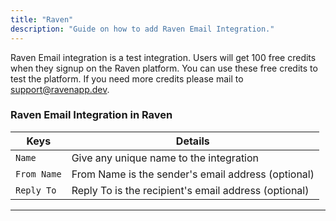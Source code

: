 ```yaml
---
title: "Raven"
description: "Guide on how to add Raven Email Integration."
---
```


Raven Email integration is a test integration. Users will get 100 free credits when they signup on the Raven platform. 
You can use these free credits to test the platform. If you need more credits please mail to support@ravenapp.dev.

### Raven Email Integration in Raven

| Keys            | Details                                                                                                                                                                                                                                                                                                                                                                                                                                                    |
| --------------- | ---------------------------------------------------------------------------------------------------------------------------------------------------------------------------------------------------------------------------------------------------------------------------------------------------------------------------------------------------------------------------------------------------------------------------------------------------------- |
| `Name`       | Give any unique name to the integration                                    |
| `From Name`     | From Name is the sender's email address (optional)   |
| `Reply To`     | Reply To is the recipient's email address (optional)  |
---